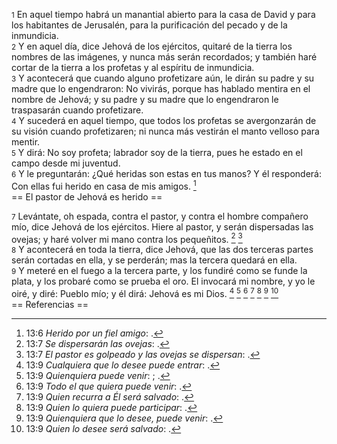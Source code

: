 {{anchor|1}} <small>1</small> En aquel tiempo habrá un manantial abierto para la casa de David y para los habitantes de Jerusalén, para la purificación del pecado y de la inmundicia.<br>
{{anchor|2}} <small>2</small> Y en aquel día, dice Jehová de los ejércitos, quitaré de la tierra los nombres de las imágenes, y nunca más serán recordados; y también haré cortar de la tierra a los profetas y al espíritu de inmundicia.<br>
{{anchor|3}} <small>3</small> Y acontecerá que cuando alguno profetizare aún, le dirán su padre y su madre que lo engendraron: No vivirás, porque has hablado mentira en el nombre de Jehová; y su padre y su madre que lo engendraron le traspasarán cuando profetizare.<br>
{{anchor|4}} <small>4</small> Y sucederá en aquel tiempo, que todos los profetas se avergonzarán de su visión cuando profetizaren; ni nunca más vestirán el manto velloso para mentir.<br>
{{anchor|5}} <small>5</small> Y dirá: No soy profeta; labrador soy de la tierra, pues he estado en el campo desde mi juventud.<br>
{{anchor|6}} <small>6</small> Y le preguntarán: ¿Qué heridas son estas en tus manos? Y él responderá: Con ellas fui herido en casa de mis amigos. <ref>13:6 ''Herido por un fiel amigo'': {{lib|LU|149|6|12}}.</ref><br>
== El pastor de Jehová es herido ==

{{anchor|7}} <small>7</small> Levántate, oh espada, contra el pastor, y contra el hombre compañero mío, dice Jehová de los ejércitos. Hiere al pastor, y serán dispersadas las ovejas; y haré volver mi mano contra los pequeñitos. <ref>13:7 ''Se dispersarán las ovejas'': {{lib|LU|181|2|27}}.</ref> <ref>13:7 ''El pastor es golpeado y las ovejas se dispersan'': {{lib|LU|183|4|6}}.</ref><br>
{{anchor|8}} <small>8</small> Y acontecerá en toda la tierra, dice Jehová, que las dos terceras partes serán cortadas en ella, y se perderán; mas la tercera quedará en ella.<br>
{{anchor|9}} <small>9</small> Y meteré en el fuego a la tercera parte, y los fundiré como se funde la plata, y los probaré como se prueba el oro. El invocará mi nombre, y yo le oiré, y diré: Pueblo mío; y él dirá: Jehová es mi Dios. <ref>13:9 ''Cualquiera que lo desee puede entrar'': {{lib|LU|166|3|7}}.</ref> <ref>13:9 ''Quienquiera puede venir'': {{lib|LU|165|3|8}}; {{lib|LU|2|5|2}}.</ref> <ref>13:9 ''Todo el que quiera puede venir'': {{lib|LU|139|12|7}}.</ref> <ref>13:9 ''Quien recurra a Él será salvado'': {{lib|LU|2|4|1}}.</ref> <ref>13:9 ''Quien lo quiera puede participar'': {{lib|LU|32|5|8}}.</ref> <ref>13:9 ''Quienquiera que lo desee, puede venir'': {{lib|LU|100|7|6}}.</ref> <ref>13:9 ''Quien lo desee será salvado'': {{lib|LU|131|10|7}}.</ref><br>
== Referencias ==

<references />
